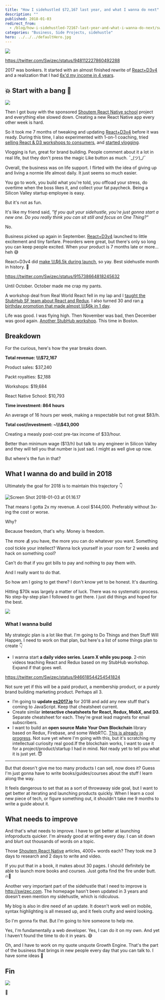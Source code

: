 ```yaml
---
title: "How I sidehustled $72,167 last year, and what I wanna do next"
description: ""
published: 2018-01-03
redirect_from:
  - /blog/how-i-sidehustled-72167-last-year-and-what-i-wanna-do-next/swizec/8016
categories: "Business, Side Projects, sidehustle"
hero: ../../../defaultHero.jpg
---
```


![](https://swizec.com/wp-content/uploads/2018/01/ship-every-day-1.jpg)

https://twitter.com/Swizec/status/948112227860492288

2017 was bonkers. It started with an almost finished rewrite of [React+D3v4](https://swizec.com/reactd3js/) and a realization that I had [6x'd my income in 4 years](https://swizec.com/blog/learned-6x-income-4-years/swizec/7340).

## 💥 Start with a bang 💪

![](https://swizec.com/wp-content/uploads/2018/01/revenue-chart.jpg)

Then I got busy with the sponsored [Shoutem React Native school](http://reactnative.school) project and everything else slowed down. Creating a new React Native app every other week is hard.

So it took me 7 months of tweaking and updating [React+D3v4](https://swizec.com/reactd3js/) before it was ready. During this time, I also experimented with 1-on-1 coaching, tried [selling React & D3 workshops to consumers](https://swizec.com/blog/boutique-react-d3v4-workshop/swizec/7519), and [started vlogging](https://www.youtube.com/SwizecTeller).

Vlogging is fun, great for brand building. People comment about it a lot in real life, but they don't press the magic Like button as much. ¯\_(ツ)\_/¯

Overall, the business was on life support. I flirted with the idea of giving up and living a normie life almost daily. It just seems so much easier.

You go to work, you build what you're told, you offload your stress, do overtime when the boss likes it, and collect your fat paycheck. Being a Silicon Valley startup employee is easy.

But it's not as fun.

It's like my friend said, _"If you quit your sidehustle, you're just gonna start a new one. Do you really think you can sit still and focus on One Thing?"_

No.

Business picked up again in September. [React+D3v4](https://swizec.com/reactd3js) launched to little excitement and tiny fanfare. Preorders were great, but there's only so long you can keep people excited. When your product is 7 months late or more… heh 😅

React+D3v4 did [make \\\\\\$6.5k during launch](https://swizec.com/blog/9013-september-sidehustle-report-why-the-react-d3v4-launch/swizec/7837), so yay. Best sidehustle month in history. 💪

https://twitter.com/Swizec/status/915738664818245632

Until October. October made me crap my pants.

A workshop deal from Real World React fell in my lap and I [taught the StubHub SF team about React and Redux](https://swizec.com/blog/teaching-stubhub-react-redux/swizec/7860). I also turned 30 and ran [a birthday promotion that made almost \\\\\\$6k in 1 day](https://swizec.com/blog/16661-october-sidehustle-report/swizec/7883).

Life was good. I was flying high. Then November was bad, then December was good again. [Another StubHub workshop](https://swizec.com/blog/teaching-backend-devs-react-redux-stubhub-boston/swizec/7952). This time in Boston.

## Breakdown

For the curious, here's how the year breaks down.

**Total revenue: \\\\\\$72,167**

Product sales: $37,240

Packt royalties: $2,188

Workshops: $19,684

React Native School: $10,793

**Time investment: 864 hours**

An average of 16 hours per week, making a respectable but not great $83/h.

**Total cost/investment: ~\\\\\\$43,000**

Creating a measly post-cost pre-tax income of $33/hour.

Better than minimum wage ($13/h) but talk to any engineer in Silicon Valley and they will tell you that number is just sad. I might as well give up now.

But where's the fun in that?

## What I wanna do and build in 2018

Ultimately the goal for 2018 is to maintain this trajectory 👇

![Screen Shot 2018-01-03 at 01.16.17](https://swizec.com/wp-content/uploads/2018/01/Screen-Shot-2018-01-03-at-01.16.17.png)

That means I gotta 2x my revenue. A cool $144,000. Preferably without 3x-ing the cost or worse.

Why?

Because freedom, that's why. Money is freedom.

The more 💰 you have, the more you can do whatever you want. Something cool tickle your intellect? Wanna lock yourself in your room for 2 weeks and hack on something cool?

Can't do that if you got bills to pay and nothing to pay them with.

And I really want to do that.

So how am I going to get there? I don't know yet to be honest. It's daunting.

Hitting $70k was largely a matter of luck. There was no systematic process. No step-by-step plan I followed to get there. I just did things and hoped for the best.

![](https://swizec.com/wp-content/uploads/2018/01/strategic-plan.jpg)

### What I wanna build

My strategic plan is a lot like that. I'm going to Do Things and then Stuff Will Happen. I need to work on that plan, but here's a list of some things plan to create 👇

- I wanna start **a daily video series. Learn X while you poop**. 2-min videos teaching React and Redux based on my StubHub workshop. Expand if that goes well.

https://twitter.com/Swizec/status/946618544254541824

Not sure yet if this will be a paid product, a membership product, or a purely brand building marketing product. Perhaps all 3.

- I’m going to **update [es2017.io](https://es2017.io)** for 2018 and add any new stuff that's coming to JavaScript. Keep that cheatsheet current.
- Create similar **interactive cheatsheets for React, Redux, MobX, and D3**. Separate cheatsheet for each. They're great lead magnets for email subscribers.
- I want to build an **open source Make Your Own Blockchain** library based on Redux, Firebase, and some WebRTC. [This is already in progress](https://swizec.com/blog/blockchain-backed-redux-clone-105-lines-code/swizec/7980). Not sure yet where I'm going with this, but it's scratching my intellectual curiosity real good.If the blockchain works, I want to use it for a project/product/startup I had in mind. Not ready yet to tell you what it is just yet. 😇

---

But that doesn't give me too many products I can sell, now does it? Guess I'm just gonna have to write books/guides/courses about the stuff I learn along the way.

It feels dangerous to set that as a sort of throwaway side goal, but I want to get better at iterating and launching products quickly. When I learn a cool new piece of tech, or figure something out, it shouldn't take me 9 months to write a guide about it.

## What needs to improve

And that's what needs to improve. I have to get better at launching infoproducts quicker. I'm already good at writing every day. I can sit down and blurt out thousands of words on a topic.

Those [Shoutem React Native](http://reactnative.school) articles, 4000+ words each? They took me 3 days to research and 2 days to write and video.

If you put that in a book, it makes about 30 pages. I should definitely be able to launch more books and courses. Just gotta find the fire under butt. 🔥🍑

Another very important part of the sidehustle that I need to improve is <http://swizec.com>. The homepage hasn't been updated in 3 years and doesn't even mention my sidehustle, which is ridiculous.

My blog is also in dire need of an update. It doesn't work well on mobile, syntax highlighting is all messed up, and it feels crufty and weird looking.

So I'm gonna fix that. But I'm going to hire someone to help me.

Yes, I'm fundamentally a web developer. Yes, I can do it on my own. And yet I haven't found the time to do it in years. 😅

Oh, and I have to work on my quote unquote Growth Engine. That's the part of the business that brings in new people every day that you can talk to. I have some ideas 🤔

## Fin

![](./img/media-POekkUcKs16gg-200.gif)

🤘

